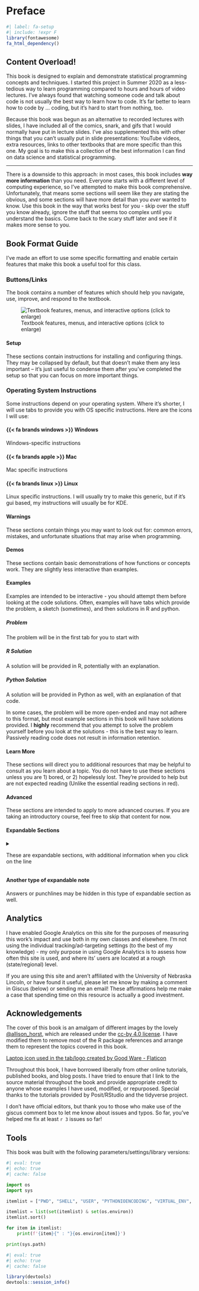 # Preface {.unnumbered}

```r
#| label: fa-setup
#| include: !expr F
library(fontawesome)
fa_html_dependency()
```

## Content Overload!

This book is designed to explain and demonstrate statistical programming concepts and techniques. 
I started this project in Summer 2020 as a less-tedious way to learn programming compared to hours and hours of video lectures. 
I've always found that watching someone code and talk about code is not usually the best way to learn how to code. 
It's far better to learn how to code by ... coding, but it's hard to start from nothing, too.

Because this book was begun as an alternative to recorded lectures with slides, I have included all of the comics, snark, and gifs that I would normally have put in lecture slides.
I've also supplemented this with other things that you can't usually put in slide presentations: YouTube videos, extra resources, links to other textbooks that are more specific than this one. 
My goal is to make this a collection of the best information I can find on data science and statistical programming.

---

There is a downside to this approach: in most cases, this book includes **way more information** than you need. 
Everyone starts with a different level of computing experience, so I've attempted to make this book comprehensive.
Unfortunately, that means some sections will seem like they are stating the obvious, and some sections will have more detail than you *ever* wanted to know.
Use this book in the way that works best for you - skip over the stuff you know already, ignore the stuff that seems too complex until you understand the basics. 
Come back to the scary stuff later and see if it makes more sense to you.



## Book Format Guide

I've made an effort to use some specific formatting and enable certain features that make this book a useful tool for this class.

### Buttons/Links {.unnumbered}

The book contains a number of features which should help you navigate, use, improve, and respond to the textbook.

::: column-margin
![Textbook features, menus, and interactive options (click to enlarge)](images/how-to-use/Textbook-features.png){.lightbox fig-alt="There are a number of interactive features available in this textbook. There is a search bar on the left sidebar, along with links to each chapter. On the right, there is a menu specific to the sections in each chapter - this helps you navigate within the chapter. There is also a link to \"Edit this page\" that allows you to submit a correction to the textbook via Github. If you log in via GitHub, you can also leave comments, start discussions, or ask questions using the github discussion integration at the bottom of the page. At the bottom, there is a link to the next chapter, but there are also reaction emoji that allow you to express yourself after you read the chapter."}
:::


::: setup
#### Setup {.unnumbered}

These sections contain instructions for installing and configuring things. They may be collapsed by default, but that doesn't make them any less important -- it's just useful to condense them after you've completed the setup so that you can focus on more important things. 

:::


### Operating System Instructions {.unnumbered}

Some instructions depend on your operating system. Where it's shorter, I will use tabs to provide you with OS specific instructions. Here are the icons I will use:

::: panel-tabset

#### {{< fa brands windows >}} Windows 

Windows-specific instructions

#### {{< fa brands apple >}} Mac 

Mac specific instructions

#### {{< fa brands linux >}} Linux 

Linux specific instructions. I will usually try to make this generic, but if it's gui based, my instructions will usually be for KDE. 

:::



::: callout-caution
#### Warnings {-}

These sections contain things you may want to look out for: common errors, mistakes, and unfortunate situations that may arise when programming.
:::

::: demo
#### Demos {-}

These sections contain basic demonstrations of how functions or concepts work. They are slightly less interactive than examples.
:::

::: example
#### Examples {-}

Examples are intended to be interactive - you should attempt them before looking at the code solutions. Often, examples will have tabs which provide the problem, a sketch (sometimes), and then solutions in R and python.


::: panel-tabset
##### Problem {-}

The problem will be in the first tab for you to start with

##### R Solution {-}

A solution will be provided in R, potentially with an explanation. 

##### Python Solution {-}

A solution will be provided in Python as well, with an explanation of that code.

:::

In some cases, the problem will be more open-ended and may not adhere to this format, but most example sections in this book will have solutions provided. 
I **highly** recommend that you attempt to solve the problem yourself before you look at the solutions - this is the best way to learn. 
Passively reading code does not result in information retention.

:::

<!-- ::: callout-important -->
<!-- #### Essential Reading {.unnumbered} -->

<!-- These sections may direct you to additional reading material that is essential for understanding the topic. For instance, I will sometimes link to other online textbooks rather than try to rehash the content myself when someone else has done it better. -->
<!-- ::: -->

::: learnmore
#### Learn More {-}
These sections will direct you to additional resources that may be helpful to consult as you learn about a topic. 
You do not have to use these sections unless you are 1) bored, or 2) hopelessly lost. 
They're provided to help but are not expected reading (Unlike the essential reading sections in red).
:::

<!-- ::: callout-note -->
<!-- #### Notes {.unnumbered} -->

<!-- These generic sections contain information I may want to call attention to, but that isn't necessarily urgent or a common error trap. -->
<!-- ::: -->

::: advanced
#### Advanced {-}
These sections are intended to apply to more advanced courses. 
If you are taking an introductory course, feel free to skip that content for now.
:::


#### Expandable Sections {-}

<details>

<summary>

These are expandable sections, with additional information when you click on the line

</summary>

This additional information may be information that is helpful but not essential, or it may be that an example just takes a LOT of space and I want to make sure you can skim the book without having to scroll through a ton of output.

</details>

::: {.callout-note collapse="true"}
#### Another type of expandable note  {-}

Answers or punchlines may be hidden in this type of expandable section as well.
:::


## Analytics

I have enabled Google Analytics on this site for the purposes of measuring this work's impact and use both in my own classes and elsewhere. 
I'm not using the individual tracking/ad-targeting settings (to the best of my knowledge) - my only purpose in using Google Analytics is to assess how often this site is used, and where its' users are located at a rough (state/regional) level.

If you are using this site and aren't affiliated with the University of Nebraska Lincoln, or have found it useful, please let me know by making a comment in Giscus (below) or sending me an email! These affirmations help me make a case that spending time on this resource is actually a good investment.


## Acknowledgements

The cover of this book is an amalgam of different images by the lovely [\@allison_horst](https://github.com/allisonhorst), which are released under the [cc-by 4.0 license](https://github.com/allisonhorst/stats-illustrations/blob/main/license). I have modified them to remove most of the R package references and arrange them to represent the topics covered in this book.

<a href="https://www.flaticon.com/free-icons/laptop">Laptop icon used in the tab/logo created by Good Ware - Flaticon</a>

Throughout this book, I have borrowed liberally from other online tutorials, published books, and blog posts. I have tried to ensure that I link to the source material throughout the book and provide appropriate credit to anyone whose examples I have used, modified, or repurposed. Special thanks to the tutorials provided by Posit/RStudio and the tidyverse project.


I don't have official editors, but thank you to those who make use of the giscus comment box to let me know about issues and typos. So far, you've helped me fix at least `r 3` issues so far!



::: {.callout-note collapse=true}
## Tools 

This book was built with the following parameters/settings/library versions:

```python
#| eval: true
#| echo: true
#| cache: false

import os
import sys

itemlist = ["PWD", "SHELL", "USER", "PYTHONIOENCODING", "VIRTUAL_ENV", "RETICULATE_PYTHON", "R_HOME", "R_PLATFORM", "LD_LIBRARY_PATH", "R_LIBS_USER", "R_LIBS_SITE","RENV_PROJECT", "RSTUDIO_PANDOC", "RMARKDOWN_MATHJAX_PATH", "R_SESSION_INITIALIZED", "PYTHONPATH"]

itemlist = list(set(itemlist) & set(os.environ))
itemlist.sort()

for item in itemlist:
    print(f'{item}{" : "}{os.environ[item]}')

print(sys.path)
```


```R
#| eval: true
#| echo: true
#| cache: false

library(devtools)
devtools::session_info()
```

:::
